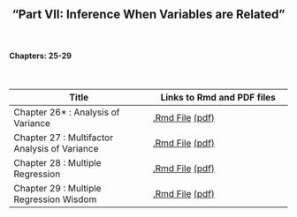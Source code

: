 <h2>
<center>
"Part VII: Inference When Variables are Related"
</center>
</h2>


</br>
<h4><right>Chapters: 25-29</right></h4>
</br>

Title  | Links to Rmd and PDF files
------------- | -------------
Chapter 26* : Analysis of Variance | <a href='files/Chapter26.Rmd'>.Rmd File</a> <a href='files/Chapter26.pdf'>(pdf)</a>
Chapter 27 : Multifactor Analysis of Variance | <a href='files/Chapter27.Rmd'>.Rmd File</a> <a href='files/Chapter27.pdf'>(pdf)</a>
Chapter 28 : Multiple Regression | <a href='files/Chapter28.Rmd'>.Rmd File</a> <a href='files/Chapter28.pdf'>(pdf)</a>
Chapter 29 : Multiple Regression Wisdom | <a href='files/Chapter29.Rmd'>.Rmd File</a> <a href='files/Chapter29.pdf'>(pdf)</a>

